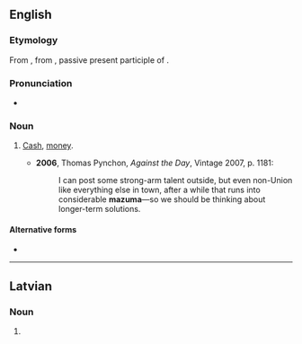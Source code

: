 {{also|mazumā}}

==English==

===Etymology===
From {{uder|en|yi|מזומן|sc=Hebr|tr=mezumen||cash}}, from {{uder|en|he|מְזוּמָּן||prepared, ready; cash|tr=m'zumán}}, passive present participle of {{m|he|זִימֵּן||to prepare, appoint|tr=zimén}}.

===Pronunciation===
* {{IPA|en|/məˈzuːmə/}}

===Noun===
{{en-noun|-}}

# {{lb|en|US|slang}} [[cash|Cash]], [[money]].
#* '''2006''', Thomas Pynchon, ''Against the Day'', Vintage 2007, p. 1181:
#*: I can post some strong-arm talent outside, but even non-Union like everything else in town, after a while that runs into considerable '''mazuma'''—so we should be thinking about longer-term solutions.

====Alternative forms====
* {{alt|en|mazooma}}

----

==Latvian==

===Noun===
{{head|lv|noun form|g=m}}

# {{lv-inflection of|mazums|gen|s}}